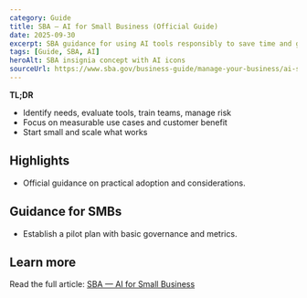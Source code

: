 ```yaml
---
category: Guide
title: SBA — AI for Small Business (Official Guide)
date: 2025-09-30
excerpt: SBA guidance for using AI tools responsibly to save time and grow.
tags: [Guide, SBA, AI]
heroAlt: SBA insignia concept with AI icons
sourceUrl: https://www.sba.gov/business-guide/manage-your-business/ai-small-business
---
```


**TL;DR**

- Identify needs, evaluate tools, train teams, manage risk
- Focus on measurable use cases and customer benefit
- Start small and scale what works

## Highlights

- Official guidance on practical adoption and considerations.

## Guidance for SMBs

- Establish a pilot plan with basic governance and metrics.

## Learn more

Read the full article: <a href="https://www.sba.gov/business-guide/manage-your-business/ai-small-business" target="_blank" rel="noopener noreferrer">SBA — AI for Small Business</a>
